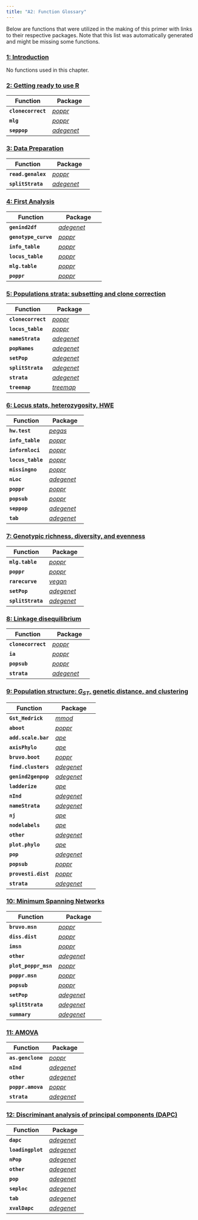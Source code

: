 ```yaml
---
title: "A2: Function Glossary"
---
```



Below are functions that were utilized in the making of this primer with links to their respective packages. Note that this list was automatically generated and might be missing some functions.

### [1: Introduction](Introduction.html)

No functions used in this chapter.

### [2: Getting ready to use R](Getting_ready_to_use_R.html)

 | **Function** | **Package** |
 |--------------|-------------|
 | **`clonecorrect`** | [*poppr*](http://cran.r-project.org/package=poppr) |
 | **`mlg`** | [*poppr*](http://cran.r-project.org/package=poppr) |
 | **`seppop`** | [*adegenet*](http://cran.r-project.org/package=adegenet) |

### [3: Data Preparation](Data_Preparation.html)

 | **Function** | **Package** |
 |--------------|-------------|
 | **`read.genalex`** | [*poppr*](http://cran.r-project.org/package=poppr) |
 | **`splitStrata`** | [*adegenet*](http://cran.r-project.org/package=adegenet) |

### [4: First Analysis](First_Steps.html)

 | **Function** | **Package** |
 |--------------|-------------|
 | **`genind2df`** | [*adegenet*](http://cran.r-project.org/package=adegenet) |
 | **`genotype_curve`** | [*poppr*](http://cran.r-project.org/package=poppr) |
 | **`info_table`** | [*poppr*](http://cran.r-project.org/package=poppr) |
 | **`locus_table`** | [*poppr*](http://cran.r-project.org/package=poppr) |
 | **`mlg.table`** | [*poppr*](http://cran.r-project.org/package=poppr) |
 | **`poppr`** | [*poppr*](http://cran.r-project.org/package=poppr) |

### [5: Populations strata: subsetting and clone correction](Population_Strata.html)

 | **Function** | **Package** |
 |--------------|-------------|
 | **`clonecorrect`** | [*poppr*](http://cran.r-project.org/package=poppr) |
 | **`locus_table`** | [*poppr*](http://cran.r-project.org/package=poppr) |
 | **`nameStrata`** | [*adegenet*](http://cran.r-project.org/package=adegenet) |
 | **`popNames`** | [*adegenet*](http://cran.r-project.org/package=adegenet) |
 | **`setPop`** | [*adegenet*](http://cran.r-project.org/package=adegenet) |
 | **`splitStrata`** | [*adegenet*](http://cran.r-project.org/package=adegenet) |
 | **`strata`** | [*adegenet*](http://cran.r-project.org/package=adegenet) |
 | **`treemap`** | [*treemap*](http://cran.r-project.org/package=treemap) |

### [6: Locus stats, heterozygosity, HWE](Locus_Stats.html)

 | **Function** | **Package** |
 |--------------|-------------|
 | **`hw.test`** | [*pegas*](http://cran.r-project.org/package=pegas) |
 | **`info_table`** | [*poppr*](http://cran.r-project.org/package=poppr) |
 | **`informloci`** | [*poppr*](http://cran.r-project.org/package=poppr) |
 | **`locus_table`** | [*poppr*](http://cran.r-project.org/package=poppr) |
 | **`missingno`** | [*poppr*](http://cran.r-project.org/package=poppr) |
 | **`nLoc`** | [*adegenet*](http://cran.r-project.org/package=adegenet) |
 | **`poppr`** | [*poppr*](http://cran.r-project.org/package=poppr) |
 | **`popsub`** | [*poppr*](http://cran.r-project.org/package=poppr) |
 | **`seppop`** | [*adegenet*](http://cran.r-project.org/package=adegenet) |
 | **`tab`** | [*adegenet*](http://cran.r-project.org/package=adegenet) |

### [7: Genotypic richness, diversity, and evenness](Genotypic_EvenRichDiv.html)

 | **Function** | **Package** |
 |--------------|-------------|
 | **`mlg.table`** | [*poppr*](http://cran.r-project.org/package=poppr) |
 | **`poppr`** | [*poppr*](http://cran.r-project.org/package=poppr) |
 | **`rarecurve`** | [*vegan*](http://cran.r-project.org/package=vegan) |
 | **`setPop`** | [*adegenet*](http://cran.r-project.org/package=adegenet) |
 | **`splitStrata`** | [*adegenet*](http://cran.r-project.org/package=adegenet) |

### [8: Linkage disequilibrium](Linkage_disequilibrium.html)

 | **Function** | **Package** |
 |--------------|-------------|
 | **`clonecorrect`** | [*poppr*](http://cran.r-project.org/package=poppr) |
 | **`ia`** | [*poppr*](http://cran.r-project.org/package=poppr) |
 | **`popsub`** | [*poppr*](http://cran.r-project.org/package=poppr) |
 | **`strata`** | [*adegenet*](http://cran.r-project.org/package=adegenet) |

### [9: Population structure: $G_{ST}$, genetic distance, and clustering](Pop_Structure.html)

 | **Function** | **Package** |
 |--------------|-------------|
 | **`Gst_Hedrick`** | [*mmod*](http://cran.r-project.org/package=mmod) |
 | **`aboot`** | [*poppr*](http://cran.r-project.org/package=poppr) |
 | **`add.scale.bar`** | [*ape*](http://cran.r-project.org/package=ape) |
 | **`axisPhylo`** | [*ape*](http://cran.r-project.org/package=ape) |
 | **`bruvo.boot`** | [*poppr*](http://cran.r-project.org/package=poppr) |
 | **`find.clusters`** | [*adegenet*](http://cran.r-project.org/package=adegenet) |
 | **`genind2genpop`** | [*adegenet*](http://cran.r-project.org/package=adegenet) |
 | **`ladderize`** | [*ape*](http://cran.r-project.org/package=ape) |
 | **`nInd`** | [*adegenet*](http://cran.r-project.org/package=adegenet) |
 | **`nameStrata`** | [*adegenet*](http://cran.r-project.org/package=adegenet) |
 | **`nj`** | [*ape*](http://cran.r-project.org/package=ape) |
 | **`nodelabels`** | [*ape*](http://cran.r-project.org/package=ape) |
 | **`other`** | [*adegenet*](http://cran.r-project.org/package=adegenet) |
 | **`plot.phylo`** | [*ape*](http://cran.r-project.org/package=ape) |
 | **`pop`** | [*adegenet*](http://cran.r-project.org/package=adegenet) |
 | **`popsub`** | [*poppr*](http://cran.r-project.org/package=poppr) |
 | **`provesti.dist`** | [*poppr*](http://cran.r-project.org/package=poppr) |
 | **`strata`** | [*adegenet*](http://cran.r-project.org/package=adegenet) |

### [10: Minimum Spanning Networks](Minimum_Spanning_Networks.html)

 | **Function** | **Package** |
 |--------------|-------------|
 | **`bruvo.msn`** | [*poppr*](http://cran.r-project.org/package=poppr) |
 | **`diss.dist`** | [*poppr*](http://cran.r-project.org/package=poppr) |
 | **`imsn`** | [*poppr*](http://cran.r-project.org/package=poppr) |
 | **`other`** | [*adegenet*](http://cran.r-project.org/package=adegenet) |
 | **`plot_poppr_msn`** | [*poppr*](http://cran.r-project.org/package=poppr) |
 | **`poppr.msn`** | [*poppr*](http://cran.r-project.org/package=poppr) |
 | **`popsub`** | [*poppr*](http://cran.r-project.org/package=poppr) |
 | **`setPop`** | [*adegenet*](http://cran.r-project.org/package=adegenet) |
 | **`splitStrata`** | [*adegenet*](http://cran.r-project.org/package=adegenet) |
 | **`summary`** | [*adegenet*](http://cran.r-project.org/package=adegenet) |

### [11: AMOVA](AMOVA.html)

 | **Function** | **Package** |
 |--------------|-------------|
 | **`as.genclone`** | [*poppr*](http://cran.r-project.org/package=poppr) |
 | **`nInd`** | [*adegenet*](http://cran.r-project.org/package=adegenet) |
 | **`other`** | [*adegenet*](http://cran.r-project.org/package=adegenet) |
 | **`poppr.amova`** | [*poppr*](http://cran.r-project.org/package=poppr) |
 | **`strata`** | [*adegenet*](http://cran.r-project.org/package=adegenet) |

### [12: Discriminant analysis of principal components (DAPC)](DAPC.html)

 | **Function** | **Package** |
 |--------------|-------------|
 | **`dapc`** | [*adegenet*](http://cran.r-project.org/package=adegenet) |
 | **`loadingplot`** | [*adegenet*](http://cran.r-project.org/package=adegenet) |
 | **`nPop`** | [*adegenet*](http://cran.r-project.org/package=adegenet) |
 | **`other`** | [*adegenet*](http://cran.r-project.org/package=adegenet) |
 | **`pop`** | [*adegenet*](http://cran.r-project.org/package=adegenet) |
 | **`seploc`** | [*adegenet*](http://cran.r-project.org/package=adegenet) |
 | **`tab`** | [*adegenet*](http://cran.r-project.org/package=adegenet) |
 | **`xvalDapc`** | [*adegenet*](http://cran.r-project.org/package=adegenet) |


